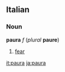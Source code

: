 ==Italian==
===Noun===
'''paura''' ''f'' (''plural'' '''paure''')

#[[fear]]

[[it:paura]]
[[ja:paura]]